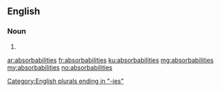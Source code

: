 ==English==

===Noun===
{{head|en}}

# {{plural of|absorbability}}

[[Category:English plurals ending in "-ies"]]

[[ar:absorbabilities]]
[[fr:absorbabilities]]
[[ku:absorbabilities]]
[[mg:absorbabilities]]
[[my:absorbabilities]]
[[no:absorbabilities]]